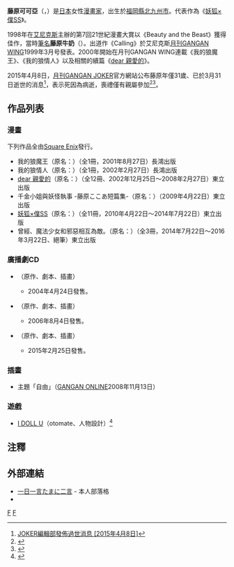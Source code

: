{{Infobox Comics creator
|名稱= 藤原可可亞
|english= Fujiwara Kokoa
|本名= 
|japanese=藤原 ここあ
|kana= ふじわら ここあ
|romaji= Fujiwara Kokoa
|出生日期= {{Birth date|1983|4|28}}
|出生地點= {{JPN}}[[福岡縣|福岡縣]][[北九州市|北九州市]]
|逝世日期= {{Death date and age|2015|3|31|1983|4|28}}
|逝世地點= {{JPN}}
|國籍= {{JPN}}
|職業= [[漫畫家|漫畫家]]
|類型= [[少年漫畫|少年漫畫]]
|活動開始= 1998年
|活動結束= 2015年
|筆名= {{nihongo|藤原可可亞|藤原ここあ}}<br>Cocoa Fujiwara
|代表作= 《[[妖狐×僕SS|妖狐×僕SS]]》<br>《[[dear_親愛的|dear 親愛的]]》<br>《{{link-ja|曾經、魔法少女和邪惡相互為敵。|かつて魔法少女と悪は敵対していた。}}》
|獲得獎項= 第7回21世紀漫畫大賞佳作
}}
{{Japanese|japanese= 藤原 ここあ|kana= ふじわら ここあ|romaji= Fujiwara Kokoa}}
'''藤原可可亞'''（{{lang|ja|藤原ここあ}}，{{bd|1983年|4月28日|2015年|3月31日|catIdx=Fujiwara Kokoa}}）是[[日本|日本]]女性[[漫畫家|漫畫家]]，出生於[[福岡縣|福岡縣]][[北九州市|北九州市]]。代表作為《[[妖狐×僕SS|妖狐×僕SS]]》。

1998年在[[艾尼克斯|艾尼克斯]]主辦的第7回21世紀漫畫大賞以《Beauty and the Beast》獲得佳作，當時[[筆名|筆名]]'''藤原牛奶'''（{{lang|ja|藤原みるく}}）。出道作《Calling》於艾尼克斯[[月刊GANGAN_WING|月刊GANGAN WING]]1999年3月号發表。2000年開始在月刊GANGAN WING連載《我的狼魔王》、《我的狼情人》以及相關的續篇《[[dear_親愛的|dear 親愛的]]》。

2015年4月8日，[[月刊GANGAN_JOKER|月刊GANGAN JOKER]]官方網站公布藤原年僅31歲、已於3月31日逝世的消息<ref>[http://www.jp.square-enix.com/magazine/joker/ {{Wayback|url=http://www.jp.square-enix.com/magazine/joker/ |date=20150408042950 }} <nowiki>JOKER編輯部發佈過世消息 [2015年4月8日]</nowiki>]</ref>，表示死因為病逝，喪禮僅有親屬參加<ref>{{Cite web|url=http://www.oricon.co.jp/news/2051314/full/|title=漫画家・藤原ここあさんが死去『妖狐×僕SS』など|publisher=ORICON STYLE|accessdate=2015年4月8日|archive-date=2021年5月8日|archive-url=https://web.archive.org/web/20210508051139/https://www.oricon.co.jp/news/2051314/full/|dead-url=no}}</ref><ref>{{cite news|title=日本漫画家藤原可可亚去世 年仅31岁|url=http://news.beelink.com/html/20150408/content_476382.htm|publisher=百灵信息网|date=2015-04-08|accessdate=2015-04-08|archive-date=2015-04-14|archive-url=https://web.archive.org/web/20150414101544/http://news.beelink.com/html/20150408/content_476382.htm|dead-url=yes}}</ref>。

== 作品列表 ==
=== 漫畫 ===
下列作品全由[[Square_Enix|Square Enix]]發行。
*我的狼魔王（原名：{{lang|ja|わたしの狼さん。}}）（全1冊，2001年8月27日）長鴻出版
*我的狼情人（原名：{{lang|ja|わたしの狼さん。THE OTHER SIDE OF LYCANTHROPE}}）（全1冊，2002年2月27日）長鴻出版
*[[dear_親愛的|dear 親愛的]]（原名：{{lang|ja|ディア}}）（全12冊、2002年12月25日～2008年2月27日）東立出版
*千金小姐與妖怪執事 -藤原ここあ短篇集-（原名：{{lang|ja|お嬢様と妖怪執事 -藤原ここあ短編集-}}）（2009年4月22日）東立出版
*[[妖狐×僕SS|妖狐×僕SS]]（原名：{{lang|ja|妖狐×僕SS}}）（全11冊，2010年4月22日～2014年7月22日）東立出版
*曾經、魔法少女和邪惡相互為敵。（原名：{{lang|ja|かつて魔法少女と悪は敵対していた。}}）（全3冊，2014年7月22日～2016年3月22日、絕筆）東立出版

=== 廣播劇CD ===
* {{lang|ja|ドラマCD dear 【ディア】}}（原作、劇本、插畫）
** 2004年4月24日發售。
* {{lang|ja|ドラマCD dear 〜ディア〜 A story of the next day}}（原作、劇本、插畫）
** 2006年8月4日發售。
* {{lang|ja|ドラマCD かつて魔法少女と悪は敵対していた。}}（原作、劇本、插畫）
** 2015年2月25日發售。

=== 插畫 ===
* 主題「自由」（[[GANGAN_ONLINE|GANGAN ONLINE]]2008年11月13日）

=== 遊戲 ===
* [[I_DOLL_U|I DOLL U]]（otomate、人物設計）<ref>{{Cite web|publisher=I DOLL U公式サイト|url=http://www.otomate.jp/i_doll_u/product/|title=製品情報|accessdate=2015-07-14|archive-date=2019-11-02|archive-url=https://web.archive.org/web/20191102193159/http://www.otomate.jp/i_doll_u/product/|dead-url=no}}</ref>

== 注釋 ==
{{reflist}}

== 外部連結 ==
* [http://ameblo.jp/cocoafujiwara/ 一日一言たまに二言]{{Wayback|url=http://ameblo.jp/cocoafujiwara/ |date=20130531122055 }} - 本人部落格
* {{Twitter|cocoafujiwara}}
{{Normdaten}}

[[Category:福岡縣出身人物|F]]
[[Category:日本女性漫画家|F]]